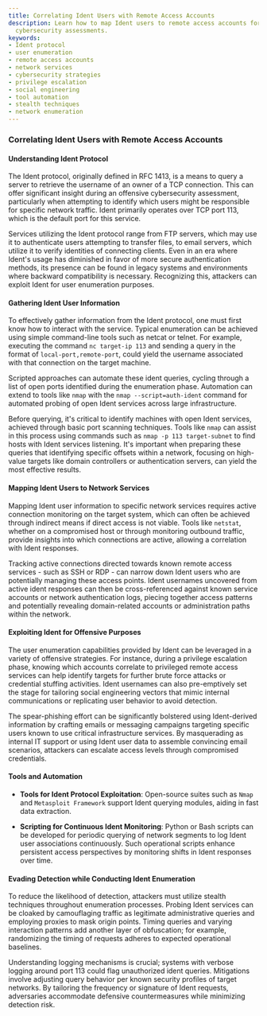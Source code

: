 ```yaml
---
title: Correlating Ident Users with Remote Access Accounts
description: Learn how to map Ident users to remote access accounts for effective
  cybersecurity assessments.
keywords:
- Ident protocol
- user enumeration
- remote access accounts
- network services
- cybersecurity strategies
- privilege escalation
- social engineering
- tool automation
- stealth techniques
- network enumeration
---
```


### Correlating Ident Users with Remote Access Accounts

#### Understanding Ident Protocol

The Ident protocol, originally defined in RFC 1413, is a means to query a server to retrieve the username of an owner of a TCP connection. This can offer significant insight during an offensive cybersecurity assessment, particularly when attempting to identify which users might be responsible for specific network traffic. Ident primarily operates over TCP port 113, which is the default port for this service.

Services utilizing the Ident protocol range from FTP servers, which may use it to authenticate users attempting to transfer files, to email servers, which utilize it to verify identities of connecting clients. Even in an era where Ident's usage has diminished in favor of more secure authentication methods, its presence can be found in legacy systems and environments where backward compatibility is necessary. Recognizing this, attackers can exploit Ident for user enumeration purposes.

#### Gathering Ident User Information

To effectively gather information from the Ident protocol, one must first know how to interact with the service. Typical enumeration can be achieved using simple command-line tools such as netcat or telnet. For example, executing the command `nc target-ip 113` and sending a query in the format of `local-port,remote-port`, could yield the username associated with that connection on the target machine.

Scripted approaches can automate these ident queries, cycling through a list of open ports identified during the enumeration phase. Automation can extend to tools like `nmap` with the `nmap --script=auth-ident` command for automated probing of open Ident services across large infrastructure.

Before querying, it's critical to identify machines with open Ident services, achieved through basic port scanning techniques. Tools like `nmap` can assist in this process using commands such as `nmap -p 113 target-subnet` to find hosts with Ident services listening. It's important when preparing these queries that identifying specific offsets within a network, focusing on high-value targets like domain controllers or authentication servers, can yield the most effective results.

#### Mapping Ident Users to Network Services

Mapping Ident user information to specific network services requires active connection monitoring on the target system, which can often be achieved through indirect means if direct access is not viable. Tools like `netstat`, whether on a compromised host or through monitoring outbound traffic, provide insights into which connections are active, allowing a correlation with Ident responses.

Tracking active connections directed towards known remote access services - such as SSH or RDP - can narrow down Ident users who are potentially managing these access points. Ident usernames uncovered from active ident responses can then be cross-referenced against known service accounts or network authentication logs, piecing together access patterns and potentially revealing domain-related accounts or administration paths within the network.

#### Exploiting Ident for Offensive Purposes

The user enumeration capabilities provided by Ident can be leveraged in a variety of offensive strategies. For instance, during a privilege escalation phase, knowing which accounts correlate to privileged remote access services can help identify targets for further brute force attacks or credential stuffing activities. Ident usernames can also pre-emptively set the stage for tailoring social engineering vectors that mimic internal communications or replicating user behavior to avoid detection.

The spear-phishing effort can be significantly bolstered using Ident-derived information by crafting emails or messaging campaigns targeting specific users known to use critical infrastructure services. By masquerading as internal IT support or using Ident user data to assemble convincing email scenarios, attackers can escalate access levels through compromised credentials.

#### Tools and Automation

- **Tools for Ident Protocol Exploitation**: Open-source suites such as `Nmap` and `Metasploit Framework` support Ident querying modules, aiding in fast data extraction.
  
- **Scripting for Continuous Ident Monitoring**: Python or Bash scripts can be developed for periodic querying of network segments to log Ident user associations continuously. Such operational scripts enhance persistent access perspectives by monitoring shifts in Ident responses over time.

#### Evading Detection while Conducting Ident Enumeration

To reduce the likelihood of detection, attackers must utilize stealth techniques throughout enumeration processes. Probing Ident services can be cloaked by camouflaging traffic as legitimate administrative queries and employing proxies to mask origin points. Timing queries and varying interaction patterns add another layer of obfuscation; for example, randomizing the timing of requests adheres to expected operational baselines.

Understanding logging mechanisms is crucial; systems with verbose logging around port 113 could flag unauthorized ident queries. Mitigations involve adjusting query behavior per known security profiles of target networks. By tailoring the frequency or signature of Ident requests, adversaries accommodate defensive countermeasures while minimizing detection risk.